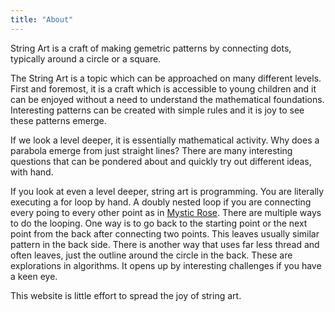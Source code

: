 ```yaml
---
title: "About"
---
```


String Art is a craft of making gemetric patterns by connecting dots, typically around a circle or a square.

The String Art is a topic which can be approached on many different levels. First and foremost, it is a craft which is accessible to young children and it can be enjoyed without a need to understand the mathematical foundations. Interesting patterns can be created with simple rules and it is joy to see these patterns emerge.

If we look a level deeper, it is essentially mathematical activity. Why does a parabola emerge from just straight lines? There are many interesting questions that can be pondered about and quickly try out different ideas, with hand.

If you look at even a level deeper, string art is programming. You are literally executing a for loop by hand. A doubly nested loop if you are connecting every poing to every other point as in [Mystic Rose](patterns/mystic-rose.qmd). There are multiple ways to do the looping. One way is to go back to the starting point or the next point from the back after connecting two points. This leaves usually similar pattern in the back side. There is another way that uses far less thread and often leaves, just the outline around the circle in the back. These are explorations in algorithms. It opens up by interesting challenges if you have a keen eye.

This website is little effort to spread the joy of string art.

